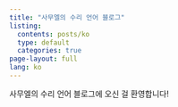 ```yaml
---
title: "사무엘의 수리 언어 블로그"
listing:
  contents: posts/ko
  type: default
  categories: true
page-layout: full
lang: ko
---
```

사무엘의 수리 언어 블로그에 오신 걸 환영합니다!